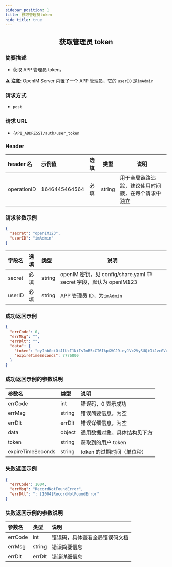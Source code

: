 ```yaml
---
sidebar_position: 1
title: 获取管理员token
hide_title: true
---
```


<center>

## 获取管理员 token

</center>

### 简要描述

- 获取 APP 管理员 token。

⚠️ **注意**: OpenIM Server 内置了一个 APP 管理员，它的 `userID` 是`imAdmin`

### 请求方式

- `post`

### 请求 URL

- `{API_ADDRESS}/auth/user_token`

### Header

| header 名   | 示例值        | 选填 | 类型   | 说明                                               |
| :---------- | :------------ | :--- | ------ | -------------------------------------------------- |
| operationID | 1646445464564 | 必填 | string | 用于全局链路追踪，建议使用时间戳，在每个请求中独立 |

### 请求参数示例

```json
{
  "secret": "openIM123",
  "userID": "imAdmin"
}
```

| 字段名     | 选填 | 类型   | 说明                                                               |
| :--------- | :--- | :----- | ------------------------------------------------------------------ |
| secret     | 必填 | string | openIM 密钥，见 config/share.yaml 中 secret 字段，默认为 openIM123 |
| userID     | 必填 | string | APP 管理员 ID，为`imAdmin`                                         |

### 成功返回示例

```json
{
  "errCode": 0,
  "errMsg": "",
  "errDlt": "",
  "data": {
    "token": "eyJhbGciOiJIUzI1NiIsInR5cCI6IkpXVCJ9.eyJVc2VySUQiOiJvcGVuSU1BZG1pbiIsIlBsYXRmb3JtSUQiOjEsImV4cCI6MTY5Njc1NDgwNSwibmJmIjoxNjg4OTc4NTA1LCJpYXQiOjE2ODg5Nzg4MDV9.SAu86X3PzfYjtjBeYA4vZefNr1IiFKRgg12FeiXSm14",
    "expireTimeSeconds": 7776000
  }
}
```

### 成功返回示例的参数说明

| 参数名            | 类型   | 说明                         |
| :---------------- | :----- | :--------------------------- |
| errCode           | int    | 错误码，0 表示成功            |
| errMsg            | string | 错误简要信息，为空           |
| errDlt            | errDlt | 错误详细信息，为空           |
| data              | object | 通用数据对象，具体结构见下方 |
| token             | string | 获取到的用户 token           |
| expireTimeSeconds | string | token 的过期时间（单位秒）   |

### 失败返回示例

```json
{
  "errCode": 1004,
  "errMsg": "RecordNotFoundError",
  "errDlt": ": [1004]RecordNotFoundError"
}
```

### 失败返回示例的参数说明

| 参数名  | 类型   | 说明                          |
| :------ | :----- | :---------------------------- |
| errCode | int    | 错误码，具体查看全局错误码文档 |
| errMsg  | string | 错误简要信息                  |
| errDlt  | errDlt | 错误详细信息                  |
